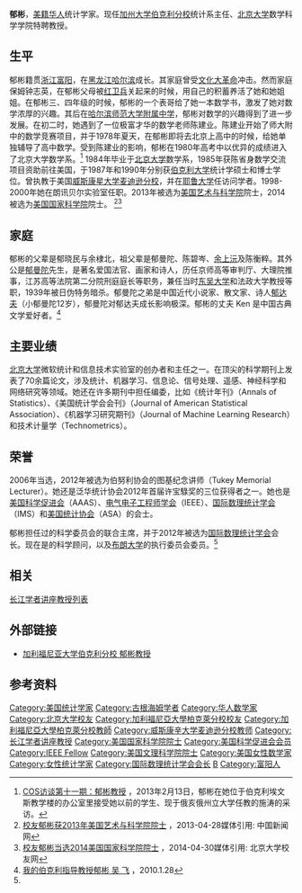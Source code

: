 '''郁彬'''，[[美籍华人|美籍华人]]统计学家。现任[[加州大学伯克利分校|加州大学伯克利分校]]统计系主任、[[北京大学|北京大学]]数学科学学院特聘教授。

==生平==
郁彬籍贯[[浙江|浙江]][[富阳|富阳]]，在[[黑龙江|黑龙江]][[哈尔滨|哈尔滨]]成长。其家庭曾受[[文化大革命|文化大革命]]冲击。然而家庭保姆钟志英，在郁彬父母被[[红卫兵|红卫兵]]关起来的时候，用自己的积蓄养活了她和她姐姐。在郁彬三、四年级的时候，郁彬的一个表哥给了她一本数学书，激发了她对数学浓厚的兴趣。其后在[[哈尔滨师范大学附属中学|哈尔滨师范大学附属中学]]，郁彬对数学的兴趣得到了进一步发展。在初二时，她遇到了一位极富才华的数学老师陈建业。陈建业开始了师大附中的数学竞赛项目，并于1978年夏天，在郁彬即将去北京上高中的时候，给她单独辅导了高中数学。受到陈建业的影响，郁彬在1980年高考中以优异的成绩进入了北京大学数学系。<ref name="#1">[http://cos.name/2013/11/interview-of-binyu/  COS访谈第十一期：郁彬教授] {{Wayback|url=http://cos.name/2013/11/interview-of-binyu/ |date=20140521224426 }}，2013年2月13日，郁彬在她位于伯克利埃文斯教学楼的办公室里接受她以前的学生、现于俄亥俄州立大学任教的施涛的采访。</ref> 1984年毕业于[[北京大学|北京大学]]数学系，1985年获陈省身数学交流项目资助前往美国，于1987年和1990年分别获[[伯克利大学|伯克利大学]]统计学硕士和博士学位。曾执教于美国[[威斯康星大学麦迪逊分校|威斯康星大学麦迪逊分校]]，并在[[耶鲁大学|耶鲁大学]]任访问学者。1998-2000年她在朗讯贝尔实验室任职。2013年被选为[[美国艺术与科学院|美国艺术与科学院]]院士，2014被选为[[美国国家科学院|美国国家科学院]]院士。 <ref>[http://www.pku.org.cn/?p=756  校友郁彬获2013年美国艺术与科学院院士] {{Wayback|url=http://www.pku.org.cn/?p=756 |date=20141129120903 }}，2013-04-28媒体引用: 中国新闻网</ref><ref>[http://www.pku.org.cn/?p=5598  校友郁彬当选2014美国国家科学院院士] {{Wayback|url=http://www.pku.org.cn/?p=5598 |date=20141129121034 }}，2014-04-30媒体引用: 北京大学校友网</ref>

==家庭==
郁彬的父辈是郁晓民与余棣北，祖父辈是郁曼陀、陈碧岑、[[余上沅|余上沅]]及陈衡粹。其外公是[[郁曼陀|郁曼陀]]先生，是著名爱国法官、画家和诗人，历任京师高等审判厅、大理院推事，江苏高等法院第二分院刑庭庭长等职务，兼任当时[[东吴大学|东吴大学]]和法政大学教授等职，1939年被日伪特务暗杀。郁曼陀之弟是中国近代小说家、散文家、诗人[[郁达夫|郁达夫]]（小郁曼陀12岁），郁曼陀对郁达夫成长影响极深。郁彬的丈夫 Ken 是中国古典文学爱好者。<ref>[http://www.yufamily.org/src/WuFei_MyBerkeleyHostingProfessorBinYu.php 我的伯克利指导教授郁彬 吴 飞] {{Wayback|url=http://www.yufamily.org/src/WuFei_MyBerkeleyHostingProfessorBinYu.php |date=20140518063603 }}，2010.1.28</ref>

==主要业绩==
[[北京大学|北京大学]]微软统计和信息技术实验室的创办者和主任之一。在顶尖的科学期刊上发表了70余篇论文，涉及统计、机器学习、信息论、信号处理、遥感、神经科学和网络研究等领域。她还在许多期刊中担任编委，比如《统计年刊》（Annals of Statistics）、《美国统计学会会刊》（Journal of American Statistical Association）、《机器学习研究期刊》（Journal of Machine Learning Research）和技术计量学（Technometrics）。

==荣誉==
2006年当选{{link-en|古根海姆学者|Guggenheim Fellowship}}，2012年被选为伯努利协会的图基纪念讲师（Tukey Memorial Lecturer）。她还是泛华统计协会2012年首届许宝騄奖的三位获得者之一。她也是[[美国科学促进会|美国科学促进会]]（AAAS）、[[电气电子工程师学会|电气电子工程师学会]]（IEEE）、[[国际数理统计学会|国际数理统计学会]]（IMS）和[[美国统计协会|美国统计协会]]（ASA）的会士。

郁彬担任过{{link-en|统计和应用数学研究所|Statistical and Applied Mathematical Sciences Institute}}的科学委员会的联合主席，并于2012年被选为[[国际数理统计学会|国际数理统计学会]]会长。现在是{{link-en|统计和应用数学研究所|Institute for Pure and Applied Mathematics}}的科学顾问，以及[[布朗大学|布朗大学]]{{link-en|计算与实验数学研究所|Institute for Computational and Experimental Research in Mathematics}}的执行委员会委员。<ref name="#1"/>

==相关==
[[长江学者讲座教授列表|长江学者讲座教授列表]]

==外部链接==
*[http://www.eecs.berkeley.edu/Faculty/Homepages/binyu.html  加利福尼亚大学伯克利分校 郁彬教授] {{Wayback|url=http://www.eecs.berkeley.edu/Faculty/Homepages/binyu.html |date=20140707004945 }}

==参考资料==
{{reflist}}

{{DEFAULTSORT:Yu, Bin}}
[[Category:美国统计学家|Category:美国统计学家]]
[[Category:古根海姆学者|Category:古根海姆学者]]
[[Category:华人数学家|Category:华人数学家]]
[[Category:北京大学校友|Category:北京大学校友]]
[[Category:加利福尼亞大學柏克萊分校校友|Category:加利福尼亞大學柏克萊分校校友]]
[[Category:加利福尼亞大學柏克萊分校教師|Category:加利福尼亞大學柏克萊分校教師]]
[[Category:威斯康辛大学麦迪逊分校教师|Category:威斯康辛大学麦迪逊分校教师]]
[[Category:长江学者讲座教授|Category:长江学者讲座教授]]
[[Category:美国国家科学院院士|Category:美国国家科学院院士]]
[[Category:美国科学促进会会员|Category:美国科学促进会会员]]
[[Category:IEEE_Fellow|Category:IEEE Fellow]]
[[Category:美国文理科学院院士|Category:美国文理科学院院士]]
[[Category:美国女性数学家|Category:美国女性数学家]]
[[Category:女性统计学家|Category:女性统计学家]]
[[Category:国际数理统计学会会长|Category:国际数理统计学会会长]]
[[Category:郁姓|B]]
[[Category:富阳人|Category:富阳人]]